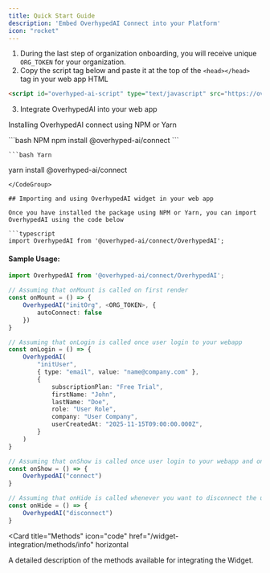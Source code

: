 ```yaml
---
title: Quick Start Guide
description: 'Embed OverhypedAI Connect into your Platform'
icon: "rocket"
---
```


1. During the last step of organization onboarding, you will receive unique `ORG_TOKEN` for your organization.
2. Copy the script tag below and paste it at the top of the `<head></head>` tag in your web app HTML

```html index.html
<script id="overhyped-ai-script" type="text/javascript" src="https://overhypedcdn.blob.core.windows.net/oai-connect/prod/main.js" async></script>
```

3. Integrate OverhypedAI into your web app

Installing OverhypedAI connect using NPM or Yarn

<CodeGroup>
    ```bash NPM
npm install @overhyped-ai/connect
```

    ```bash Yarn
yarn install @overhyped-ai/connect
```
</CodeGroup>

## Importing and using OverhypedAI widget in your web app

Once you have installed the package using NPM or Yarn, you can import OverhypedAI using the code below

```typescript
import OverhypedAI from '@overhyped-ai/connect/OverhypedAI';
```

#### Sample Usage:

```typescript
import OverhypedAI from '@overhyped-ai/connect/OverhypedAI';

// Assuming that onMount is called on first render
const onMount = () => {
    OverhypedAI("initOrg", <ORG_TOKEN>, {
        autoConnect: false
    })
}

// Assuming that onLogin is called once user login to your webapp
const onLogin = () => {
    OverhypedAI(
        "initUser",
        { type: "email", value: "name@company.com" },
        {
            subscriptionPlan: "Free Trial",
            firstName: "John",
            lastName: "Doe",
            role: "User Role",
            company: "User Company",
            userCreatedAt: "2025-11-15T09:00:00.000Z",
        }
    )
}

// Assuming that onShow is called once user login to your webapp and onLogin is called.
const onShow = () => {
    OverhypedAI("connect")
}

// Assuming that onHide is called whenever you want to disconnect the user. Ex: onLogout
const onHide = () => {
    OverhypedAI("disconnect")
}
```

<Card
  title="Methods"
  icon="code"
  href="/widget-integration/methods/info"
  horizontal
>
  A detailed description of the methods available for integrating the Widget.
</Card>
